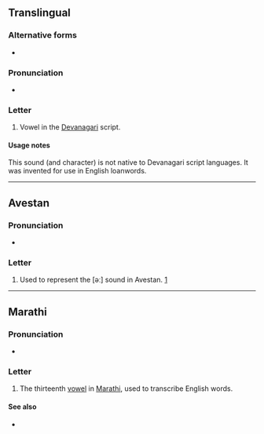 {{character info}}
==Translingual==

===Alternative forms===
* {{alter|mul|ॉ||matra form}}

===Pronunciation===
* {{IPA|mul|/ɔ/}}

===Letter===
{{mul-deva}}

# Vowel in the [[Devanagari]] script.

====Usage notes====
This sound (and character) is not native to Devanagari script languages. It was invented for use in English loanwords.

----

==Avestan==

===Pronunciation===
* {{IPA|ae|[əː]}}

===Letter===
{{head|ae|letter|tr=ə̄}}

# Used to represent the [əː] sound in Avestan. [https://omniglot.com/writing/avestan.htm]

----

==Marathi==

===Pronunciation===
* {{mr-IPA}}

===Letter===
{{head|mr|letter}}

# The thirteenth [[vowel]] in [[Marathi]], used to transcribe English words.

====See also====
* {{l|mr|ॲ|tr=}}